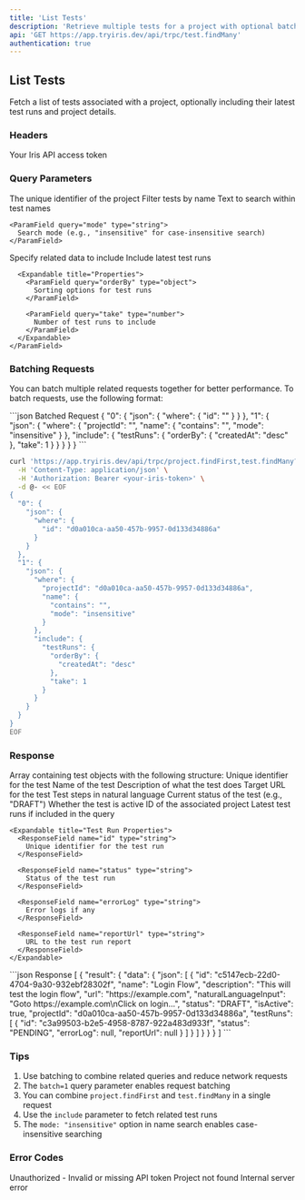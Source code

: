```yaml
---
title: 'List Tests'
description: 'Retrieve multiple tests for a project with optional batched project details'
api: 'GET https://app.tryiris.dev/api/trpc/test.findMany'
authentication: true
---
```


## List Tests

Fetch a list of tests associated with a project, optionally including their latest test runs and project details.

### Headers

<ParamField header="IRIS_ACCESS_TOKEN" type="string" required>
  Your Iris API access token
</ParamField>

### Query Parameters

<ParamField query="projectId" type="string" required>
  The unique identifier of the project
</ParamField>

<ParamField query="name" type="object" optional>
  Filter tests by name
  
  <Expandable title="Properties">
    <ParamField query="contains" type="string">
      Text to search within test names
    </ParamField>
    
    <ParamField query="mode" type="string">
      Search mode (e.g., "insensitive" for case-insensitive search)
    </ParamField>
  </Expandable>
</ParamField>

<ParamField query="include" type="object" optional>
  Specify related data to include
  
  <Expandable title="Properties">
    <ParamField query="testRuns" type="object">
      Include latest test runs
      
      <Expandable title="Properties">
        <ParamField query="orderBy" type="object">
          Sorting options for test runs
        </ParamField>
        
        <ParamField query="take" type="number">
          Number of test runs to include
        </ParamField>
      </Expandable>
    </ParamField>
  </Expandable>
</ParamField>

### Batching Requests

You can batch multiple related requests together for better performance. To batch requests, use the following format:

<CodeGroup>
```json Batched Request
{
  "0": {
    "json": {
      "where": {
        "id": "<project-id>"
      }
    }
  },
  "1": {
    "json": {
      "where": {
        "projectId": "<project-id>",
        "name": {
          "contains": "",
          "mode": "insensitive"
        }
      },
      "include": {
        "testRuns": {
          "orderBy": {
            "createdAt": "desc"
          },
          "take": 1
        }
      }
    }
  }
}
```

```bash Batched Request Example
curl 'https://app.tryiris.dev/api/trpc/project.findFirst,test.findMany?batch=1' \
  -H 'Content-Type: application/json' \
  -H 'Authorization: Bearer <your-iris-token>' \
  -d @- << EOF
{
  "0": {
    "json": {
      "where": {
        "id": "d0a010ca-aa50-457b-9957-0d133d34886a"
      }
    }
  },
  "1": {
    "json": {
      "where": {
        "projectId": "d0a010ca-aa50-457b-9957-0d133d34886a",
        "name": {
          "contains": "",
          "mode": "insensitive"
        }
      },
      "include": {
        "testRuns": {
          "orderBy": {
            "createdAt": "desc"
          },
          "take": 1
        }
      }
    }
  }
}
EOF
```

</CodeGroup>

### Response

<ResponseField name="result" type="array">
  Array containing test objects with the following structure:

<Expandable title="Properties">
  <ResponseField name="id" type="string">
    Unique identifier for the test
  </ResponseField>

  <ResponseField name="name" type="string">
    Name of the test
  </ResponseField>

  <ResponseField name="description" type="string">
    Description of what the test does
  </ResponseField>

  <ResponseField name="url" type="string">
    Target URL for the test
  </ResponseField>

  <ResponseField name="naturalLanguageInput" type="string">
    Test steps in natural language
  </ResponseField>

  <ResponseField name="status" type="string">
    Current status of the test (e.g., "DRAFT")
  </ResponseField>

  <ResponseField name="isActive" type="boolean">
    Whether the test is active
  </ResponseField>

  <ResponseField name="projectId" type="string">
    ID of the associated project
  </ResponseField>

  <ResponseField name="testRuns" type="array">
    Latest test runs if included in the query
    
    <Expandable title="Test Run Properties">
      <ResponseField name="id" type="string">
        Unique identifier for the test run
      </ResponseField>

      <ResponseField name="status" type="string">
        Status of the test run
      </ResponseField>

      <ResponseField name="errorLog" type="string">
        Error logs if any
      </ResponseField>

      <ResponseField name="reportUrl" type="string">
        URL to the test run report
      </ResponseField>
    </Expandable>
  </ResponseField>
</Expandable>
</ResponseField>

<ResponseExample>
```json Response
[
  {
    "result": {
      "data": {
        "json": [
          {
            "id": "c5147ecb-22d0-4704-9a30-932ebf28302f",
            "name": "Login Flow",
            "description": "This will test the login flow",
            "url": "https://example.com",
            "naturalLanguageInput": "Goto https://example.com\nClick on login...",
            "status": "DRAFT",
            "isActive": true,
            "projectId": "d0a010ca-aa50-457b-9957-0d133d34886a",
            "testRuns": [
              {
                "id": "c3a99503-b2e5-4958-8787-922a483d933f",
                "status": "PENDING",
                "errorLog": null,
                "reportUrl": null
              }
            ]
          }
        ]
      }
    }
  }
]
```
</ResponseExample>

### Tips

1. Use batching to combine related queries and reduce network requests
2. The `batch=1` query parameter enables request batching
3. You can combine `project.findFirst` and `test.findMany` in a single request
4. Use the `include` parameter to fetch related test runs
5. The `mode: "insensitive"` option in name search enables case-insensitive searching

### Error Codes

<ResponseField name="401" type="object">
  Unauthorized - Invalid or missing API token
</ResponseField>

<ResponseField name="404" type="object">
  Project not found
</ResponseField>

<ResponseField name="500" type="object">
  Internal server error
</ResponseField>

